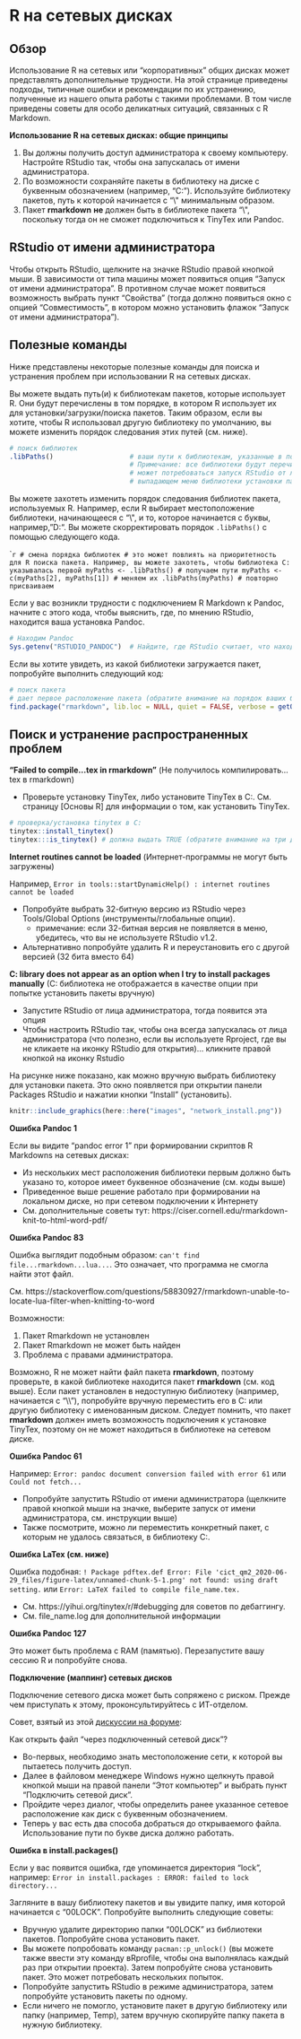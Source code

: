
# R на сетевых дисках { }  

 


<!-- ======================================================= -->
## Обзор {  }

Использование R на сетевых или "корпоративных" общих дисках может представлять дополнительные трудности. На этой странице приведены подходы, типичные ошибки и рекомендации по их устранению, полученные из нашего опыта работы с такими проблемами. В том числе приведены советы для особо деликатных ситуаций, связанных с R Markdown.  


**Использование R на сетевых дисках: общие принципы**  

1) Вы должны получить доступ администратора к своему компьютеру. Настройте RStudio так, чтобы она запускалась от имени администратора.  
2) По возможности сохраняйте пакеты в библиотеку на диске с буквенным обозначением (например, "C:"). Используйте библиотеку пакетов, путь к которой начинается с "\\\" минимальным образом.  
3) Пакет **rmarkdown** **не** должен быть в библиотеке пакета "\\\", поскольку тогда он не сможет подключиться к TinyTex или Pandoc.  




## RStudio от имени администратора  

Чтобы открыть RStudio, щелкните на значке RStudio правой кнопкой мыши. В зависимости от типа машины может появиться опция "Запуск от имени администратора". В противном случае может появиться возможность выбрать пункт "Свойства" (тогда должно появиться окно с опцией "Совместимость", в котором можно установить флажок "Запуск от имени администратора"). 




## Полезные команды 

Ниже представлены некоторые полезные команды для поиска и устранения проблем при использовании R на сетевых дисках.  

Вы можете выдать путь(и) к библиотекам пакетов, которые использует R. Они будут перечислены в том порядке, в котором R использует их для установки/загрузки/поиска пакетов. Таким образом, если вы хотите, чтобы R использовал другую библиотеку по умолчанию, вы можете изменить порядок следования этих путей (см. ниже).  

```r
# поиск библиотек
.libPaths()                   # ваши пути к библиотекам, указанные в порядке установки/поиска R 
                              # Примечание: все библиотеки будут перечислены, но для установки для некоторых (например, C:), вам 
                              # может потребоваться запуск RStudio от лица администратора (они не появятся в 
                              # выпадающем меню библиотеки установки пакетов) 
```

Вы можете захотеть изменить порядок следования библиотек пакета, используемых R. Например, если R выбирает местоположение библиотеки, начинающееся с "\\\", и то, которое начинается с буквы, например, "D:". Вы можете скорректировать порядок `.libPaths()` с помощью следующего кода.  

````r
# смена порядка библиотек
# это может повлиять на приоритетность для R поиска пакета. Например, вы можете захотеть, чтобы библиотека C: указывалась первой
myPaths <- .libPaths() # получаем пути
myPaths <- c(myPaths[2], myPaths[1]) # меняем их
.libPaths(myPaths) # повторно присваиваем
```

Если у вас возникли трудности с подключением R Markdown к Pandoc, начните с этого кода, чтобы выяснить, где, по мнению RStudio, находится ваша установка Pandoc.  

```r
# Находим Pandoc
Sys.getenv("RSTUDIO_PANDOC")  # Найдите, где RStudio считает, что находится ваша установка Pandoc
```

Если вы хотите увидеть, из какой библиотеки загружается пакет, попробуйте выполнить следующий код:  

```r
# поиск пакета
# дает первое расположение пакета (обратите внимание на порядок ваших библиотек)
find.package("rmarkdown", lib.loc = NULL, quiet = FALSE, verbose = getOption("verbose")) 
```



<!-- ======================================================= -->
## Поиск и устранение распространенных проблем {  }


**"Failed to compile...tex in rmarkdown"** (Не получилось компилировать...tex в rmarkdown)  

* Проверьте установку TinyTex, либо установите TinyTex в C:. См. страницу [Основы R] для информации о том, как установить TinyTex.  

```r
# проверка/установка tinytex в C:
tinytex::install_tinytex()
tinytex:::is_tinytex() # должна выдать TRUE (обратите внимание на три двоеточия)
```


**Internet routines cannot be loaded** (Интернет-программы не могут быть загружены)  

Например, `Error in tools::startDynamicHelp() : internet routines cannot be loaded`  

* Попробуйте выбрать 32-битную версию из RStudio через Tools/Global Options (инструменты/глобальные опции).  
  * примечание: если 32-битная версия не появляется в меню, убедитесь, что вы не используете RStudio v1.2.  
* Альтернативно попробуйте удалить R и переустановить его с другой версией (32 бита вместо 64)


**C: library does not appear as an option when I try to install packages manually** (C: библиотека не отображается в качестве опции при попытке установить пакеты вручную)

* Запустите RStudio от лица администратора, тогда появится эта опция  
* Чтобы настроить RStudio так, чтобы она всегда запускалась от лица администратора (что полезно, если вы используете Rproject, где вы не кликаете на иконку RStudio для открытия)... кликните правой кнопкой на иконку Rstudio 

На рисунке ниже показано, как можно вручную выбрать библиотеку для установки пакета. Это окно появляется при открытии панели Packages RStudio и нажатии кнопки "Install" (установить).  

```r
knitr::include_graphics(here::here("images", "network_install.png"))
```

**Ошибка Pandoc 1** 

Если вы видите "pandoc error 1" при формировании скриптов R Markdowns на сетевых дисках:  

* Из нескольких мест расположения библиотеки первым должно быть указано то, которое имеет буквенное обозначение (см. коды выше)  
* Приведенное выше решение работало при формировании на локальном диске, но при сетевом подключении к Интернету  
* См. дополнительные советы тут: https://ciser.cornell.edu/rmarkdown-knit-to-html-word-pdf/  

**Ошибка Pandoc 83**  

Ошибка выглядит подобным образом: `can't find file...rmarkdown...lua...`. Это означает, что программа не смогла найти этот файл.  

См. https://stackoverflow.com/questions/58830927/rmarkdown-unable-to-locate-lua-filter-when-knitting-to-word  

Возможности:  

1) Пакет Rmarkdown не установлен  
2) Пакет Rmarkdown не может быть найден  
3) Проблема с правами администратора.  

Возможно, R не может найти файл пакета **rmarkdown**, поэтому проверьте, в какой библиотеке находится пакет **rmarkdown** (см. код выше). Если пакет установлен в недоступную библиотеку (например, начинается с "\\\\"), попробуйте вручную переместить его в C: или другую библиотеку с именованным диском. Следует помнить, что пакет **rmarkdown** должен иметь возможность подключения к установке TinyTex, поэтому он не может находиться в библиотеке на сетевом диске.


**Ошибка Pandoc 61** 

Например: `Error: pandoc document conversion failed with error 61`  или `Could not fetch...`  

* Попробуйте запустить RStudio от имени администратора (щелкните правой кнопкой мыши на значке, выберите запуск от имени администратора, см. инструкции выше)  
* Также посмотрите, можно ли переместить конкретный пакет, с которым не удалось связаться, в библиотеку C:.

**Ошибка LaTex (см. ниже)**

Ошибка подобная: `! Package pdftex.def Error: File 'cict_qm2_2020-06-29_files/figure-latex/unnamed-chunk-5-1.png' not found: using draft setting.` или `Error: LaTeX failed to compile file_name.tex.`  

* См. https://yihui.org/tinytex/r/#debugging для советов по дебаггингу.  
* См. file_name.log для дополнительной информации


**Ошибка Pandoc 127**  

Это может быть проблема с RAM (памятью). Перезапустите вашу сессию R и попробуйте снова. 


**Подключение (маппинг) сетевых дисков**

Подключение сетевого диска может быть сопряжено с риском. Прежде чем приступать к этому, проконсультируйтесь с ИТ-отделом.  

Совет, взятый из этой [дискуссии на форуме](https://stackoverflow.com/questions/48161177/r-markdown-openbinaryfile-does-not-exist-no-such-file-or-directory/55616529?noredirect=1#comment97966859_55616529): 

Как открыть файл "через подключенный сетевой диск"?  

* Во-первых, необходимо знать местоположение сети, к которой вы пытаетесь получить доступ.  
* Далее в файловом менеджере Windows нужно щелкнуть правой кнопкой мыши на правой панели "Этот компьютер" и выбрать пункт "Подключить сетевой диск".  
* Пройдите через диалог, чтобы определить ранее указанное сетевое расположение как диск с буквенным обозначением.  
* Теперь у вас есть два способа добраться до открываемого файла. Использование пути по букве диска должно работать.  


**Ошибка в install.packages()**  

Если у вас появится ошибка, где упоминается директория "lock", например: `Error in install.packages : ERROR: failed to lock directory...`

Загляните в вашу библиотеку пакетов и вы увидите папку, имя которой начинается с "00LOCK". Попробуйте выполнить следующие советы:  

* Вручную удалите директорию папки "00LOCK" из библиотеки пакетов. Попробуйте снова установить пакет.  
* Вы можете попробовать команду `pacman::p_unlock()` (вы можете также ввести эту команду вRprofile, чтобы она выполнялась каждый раз при открытии проекта). Затем попробуйте снова установить пакет. Это может потребовать нескольких попыток.  
* Попробуйте запустить RStudio в режиме администратора, затем попробуйте установить пакеты по одному.  
* Если ничего не помогло, установите пакет в другую библиотеку или папку (например, Temp), затем вручную скопируйте папку пакета в нужную библиотеку.  






